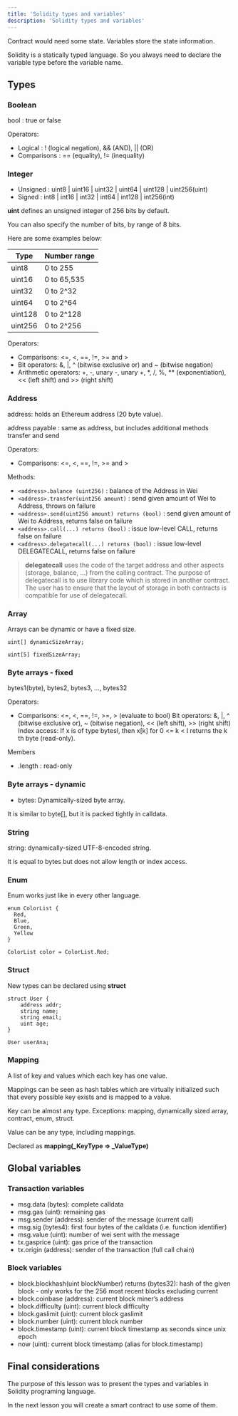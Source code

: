 ```yaml
---
title: 'Solidity types and variables'
description: 'Solidity types and variables'
---
```


Contract would need some state.
Variables store the state information.

Solidity is a statically typed language.
So you always need to declare the variable type before the variable name.

## Types

### Boolean

bool : true or false

Operators:

- Logical : ! (logical negation), && (AND), || (OR)
- Comparisons : == (equality), != (inequality)

### Integer

- Unsigned : uint8 | uint16 | uint32 | uint64 | uint128 | uint256(uint)
- Signed : int8 | int16 | int32 | int64 | int128 | int256(int)

**uint** defines an unsigned integer of 256 bits by default.

You can also specify the number of bits, by range of 8 bits.

Here are some examples below:

| Type    | Number range |
| ------- | ------------ |
| uint8   | 0 to 255     |
| uint16  | 0 to 65,535  |
| uint32  | 0 to 2^32    |
| uint64  | 0 to 2^64    |
| uint128 | 0 to 2^128   |
| uint256 | 0 to 2^256   |

Operators:

- Comparisons: <=, <, ==, !=, >= and >
- Bit operators: &, |, ^ (bitwise exclusive or) and ~ (bitwise negation)
- Arithmetic operators: +, -, unary -, unary +, \*, /, %, \*\* (exponentiation), << (left shift) and >> (right shift)

### Address

address: holds an Ethereum address (20 byte value).

address payable : same as address, but includes additional methods transfer and send

Operators:

- Comparisons: <=, <, ==, !=, >= and >

Methods:

- `<address>.balance (uint256)` : balance of the Address in Wei
- `<address>.transfer(uint256 amount)` : send given amount of Wei to Address, throws on failure
- `<address>.send(uint256 amount) returns (bool)` : send given amount of Wei to Address, returns false on failure
- `<address>.call(...) returns (bool)` : issue low-level CALL, returns false on failure
- `<address>.delegatecall(...) returns (bool)` : issue low-level DELEGATECALL, returns false on failure

> **delegatecall** uses the code of the target address and other aspects (storage, balance, …) from the calling contract.
> The purpose of delegatecall is to use library code which is stored in another contract.
> The user has to ensure that the layout of storage in both contracts is compatible for use of delegatecall.

### Array

Arrays can be dynamic or have a fixed size.

```solidity
uint[] dynamicSizeArray;

uint[5] fixedSizeArray;
```

### Byte arrays - fixed

bytes1(byte), bytes2, bytes3, …, bytes32

Operators:

- Comparisons: <=, <, ==, !=, >=, > (evaluate to bool) Bit operators: &, |, ^ (bitwise exclusive or), ~ (bitwise negation), << (left shift), >> (right shift) Index access: If x is of type bytesI, then x[k] for 0 <= k < I returns the k th byte (read-only).

Members

- .length : read-only

### Byte arrays - dynamic

- bytes: Dynamically-sized byte array.

It is similar to byte[], but it is packed tightly in calldata.

### String

string: dynamically-sized UTF-8-encoded string.

It is equal to bytes but does not allow length or index access.

### Enum

Enum works just like in every other language.

```solidity
enum ColorList {
  Red,
  Blue,
  Green,
  Yellow
}

ColorList color = ColorList.Red;
```

### Struct

New types can be declared using **struct**

```solidity
struct User {
    address addr;
    string name;
    string email;
    uint age;
}

User userAna;
```

### Mapping

A list of key and values which each key has one value.

Mappings can be seen as hash tables which are virtually initialized such that every possible key exists and is mapped to a value.

Key can be almost any type. Exceptions: mapping, dynamically sized array, contract, enum, struct.

Value can be any type, including mappings.

Declared as **mapping(\_KeyType => \_ValueType)**

## Global variables

### Transaction variables

- msg.data (bytes): complete calldata
- msg.gas (uint): remaining gas
- msg.sender (address): sender of the message (current call)
- msg.sig (bytes4): first four bytes of the calldata (i.e. function identifier)
- msg.value (uint): number of wei sent with the message
- tx.gasprice (uint): gas price of the transaction
- tx.origin (address): sender of the transaction (full call chain)

### Block variables

- block.blockhash(uint blockNumber) returns (bytes32): hash of the given block - only works for the 256 most recent blocks excluding current
- block.coinbase (address): current block miner’s address
- block.difficulty (uint): current block difficulty
- block.gaslimit (uint): current block gaslimit
- block.number (uint): current block number
- block.timestamp (uint): current block timestamp as seconds since unix epoch
- now (uint): current block timestamp (alias for block.timestamp)

## Final considerations

The purpose of this lesson was to present the types and variables in Solidity programing language.

In the next lesson you will create a smart contract to use some of them.
